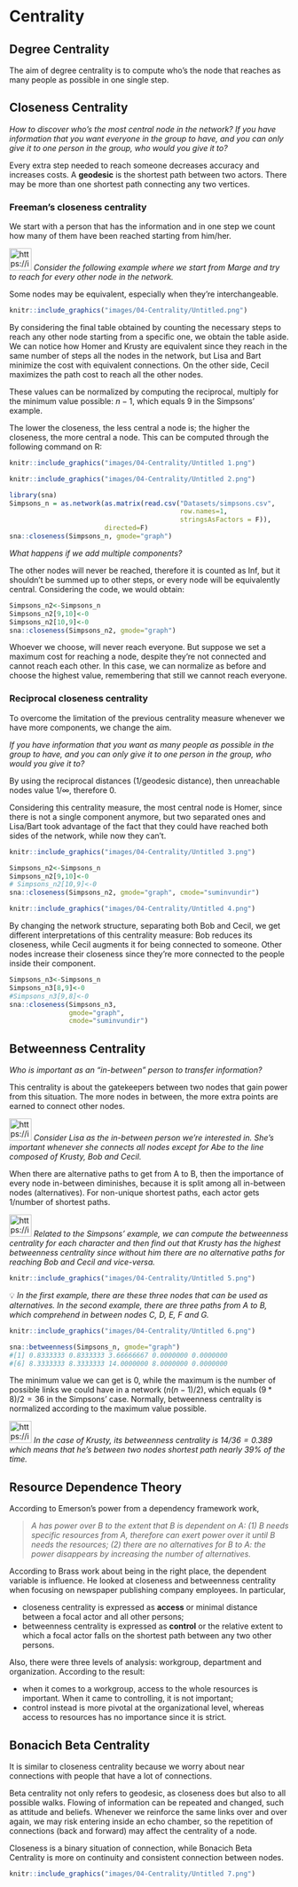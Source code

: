 # Centrality


## Degree Centrality

The aim of degree centrality is to compute who's the node that reaches as many people as possible in one single step. 

## Closeness Centrality

*How to discover who's the most central node in the network? If you have information that you want everyone in the group to have, and you can only give it to one person in the group, who would you give it to?*

Every extra step needed to reach someone decreases accuracy and increases costs. A **geodesic** is the shortest path between two actors. There may be more than one shortest path connecting any two vertices.

### Freeman's closeness centrality

We start with a person that has the information and in one step we count how many of them have been reached starting from him/her. 

<aside>
<img src="https://img.icons8.com/plasticine/400/homer-simpson.png" alt="https://img.icons8.com/plasticine/400/homer-simpson.png" width="40px" /> *Consider the following example where we start from Marge and try to reach for every other node in the network.*

</aside>

Some nodes may be equivalent, especially when they're interchangeable. 

```r
knitr::include_graphics("images/04-Centrality/Untitled.png")
```

By considering the final table obtained by counting the necessary steps to reach any other node starting from a specific one, we obtain the table aside. We can notice how Homer and Krusty are equivalent since they reach in the same number of steps all the nodes in the network, but Lisa and Bart minimize the cost with equivalent connections. On the other side, Cecil maximizes the path cost to reach all the other nodes. 

These values can be normalized by computing the reciprocal, multiply for the minimum value possible: $n-1$, which equals 9 in the Simpsons' example. 

The lower the closeness, the less central a node is; the higher the closeness, the more central a node. This can be computed through the following command on R:

```r
knitr::include_graphics("images/04-Centrality/Untitled 1.png")
```

```r
knitr::include_graphics("images/04-Centrality/Untitled 2.png")
```

```r
library(sna)
Simpsons_n = as.network(as.matrix(read.csv("Datasets/simpsons.csv", 
                                           row.names=1, 
                                           stringsAsFactors = F)),
                        directed=F)
sna::closeness(Simpsons_n, gmode="graph")
```

*What happens if we add multiple components?*

The other nodes will never be reached, therefore it is counted as Inf, but it shouldn't be summed up to other steps, or every node will be equivalently central. Considering the code, we would obtain:

```r
Simpsons_n2<-Simpsons_n
Simpsons_n2[9,10]<-0
Simpsons_n2[10,9]<-0
sna::closeness(Simpsons_n2, gmode="graph")
```

Whoever we choose, will never reach everyone. But suppose we set a maximum cost for reaching a node, despite they're not connected and cannot reach each other. In this case, we can normalize as before and choose the highest value, remembering that still we cannot reach everyone. 

### Reciprocal closeness centrality

To overcome the limitation of the previous centrality measure whenever we have more components, we change the aim.

*If you have information that you want as many people as possible in the group to have, and you can only give it to one person in the group, who would you give it to?*

By using the reciprocal distances (1/geodesic distance), then unreachable nodes value $1/\infty$, therefore 0. 

Considering this centrality measure, the most central node is Homer, since there is not a single component anymore, but two separated ones and Lisa/Bart took advantage of the fact that they could have reached both sides of the network, while now they can't. 

```r
knitr::include_graphics("images/04-Centrality/Untitled 3.png")
```

```r
Simpsons_n2<-Simpsons_n
Simpsons_n2[9,10]<-0
# Simpsons_n2[10,9]<-0
sna::closeness(Simpsons_n2, gmode="graph", cmode="suminvundir")
```

```r
knitr::include_graphics("images/04-Centrality/Untitled 4.png")
```

By changing the network structure, separating both Bob and Cecil, we get different interpretations of this centrality measure: Bob reduces its closeness, while Cecil augments it for being connected to someone. Other nodes increase their closeness since they're more connected to the people inside their component. 

```r
Simpsons_n3<-Simpsons_n
Simpsons_n3[8,9]<-0
#Simpsons_n3[9,8]<-0
sna::closeness(Simpsons_n3, 
			   gmode="graph", 
			   cmode="suminvundir")
```

## Betweenness Centrality

*Who is important as an “in-between” person to transfer information?*

This centrality is about the gatekeepers between two nodes that gain power from this situation. The more nodes in between, the more extra points are earned to connect other nodes. 

<aside>
<img src="https://img.icons8.com/plasticine/400/homer-simpson.png" alt="https://img.icons8.com/plasticine/400/homer-simpson.png" width="40px" /> *Consider Lisa as the in-between person we're interested in. She's important whenever she connects all nodes except for Abe to the line composed of Krusty, Bob and Cecil.*

</aside>

When there are alternative paths to get from A to B, then the importance of every node in-between diminishes, because it is split among all in-between nodes (alternatives). For non-unique shortest paths, each actor gets $1/\text{number of shortest paths}$.

<aside>
<img src="https://img.icons8.com/plasticine/400/homer-simpson.png" alt="https://img.icons8.com/plasticine/400/homer-simpson.png" width="40px" /> *Related to the Simpsons' example, we can compute the betweenness centrality for each character and then find out that Krusty has the highest betweenness centrality since without him there are no alternative paths for reaching Bob and Cecil and vice-versa.*

</aside>

```r
knitr::include_graphics("images/04-Centrality/Untitled 5.png")
```
<aside>
💡 *In the first example, there are these three nodes that can be used as alternatives. In the second example, there are three paths from A to B, which comprehend in between nodes C, D, E, F and G.*

</aside>

```r
knitr::include_graphics("images/04-Centrality/Untitled 6.png")
```

```r
sna::betweenness(Simpsons_n, gmode="graph")
#[1] 0.8333333 0.8333333 3.66666667 0.0000000 0.0000000
#[6] 8.3333333 8.3333333 14.0000000 8.0000000 0.0000000
```

The minimum value we can get is 0, while the maximum is the number of possible links we could have in a network ($n(n-1)/2$), which equals $(9*8)/2 = 36$ in the Simpsons' case. Normally, betweenness centrality is normalized according to the maximum value possible. 

<aside>
<img src="https://img.icons8.com/plasticine/400/homer-simpson.png" alt="https://img.icons8.com/plasticine/400/homer-simpson.png" width="40px" /> *In the case of Krusty, its betweenness centrality is $14/36 = 0.389$ which means that he's between two nodes shortest path nearly 39% of the time.*

</aside>

## Resource Dependence Theory

According to Emerson's power from a dependency framework work, 

> *A has power over B to the extent that B is dependent on A:
(1) B needs specific resources from A, therefore can exert power over it until B needs the resources;
(2) there are no alternatives for B to A: the power disappears by increasing the number of alternatives.*
> 

According to Brass work about being in the right place, the dependent variable is influence. He looked at closeness and betweenness centrality when focusing on newspaper publishing company employees. In particular,

- closeness centrality is expressed as **access** or minimal distance between a focal actor and all other persons;
- betweenness centrality is expressed as **control** or the relative extent to which a focal actor falls on the shortest path between any two other persons.

Also, there were three levels of analysis: workgroup, department and organization. According to the result:

- when it comes to a workgroup, access to the whole resources is important. When it came to controlling, it is not important;
- control instead is more pivotal at the organizational level, whereas access to resources has no importance since it is strict.

## Bonacich Beta Centrality

It is similar to closeness centrality because we worry about near connections with people that have a lot of connections. 

Beta centrality not only refers to geodesic, as closeness does but also to all possible walks. Flowing of information can be repeated and changed, such as attitude and beliefs. Whenever we reinforce the same links over and over again, we may risk entering inside an echo chamber, so the repetition of connections (back and forward) may affect the centrality of a node. 

Closeness is a binary situation of connection, while Bonacich Beta Centrality is more on continuity and consistent connection between nodes.  

```r
knitr::include_graphics("images/04-Centrality/Untitled 7.png")
```